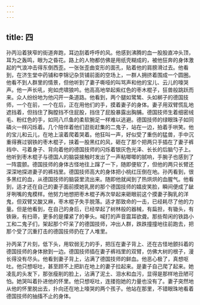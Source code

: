 ```yaml
---
---
---
```

title: 四
---




孙丙沿着狭窄的街道奔跑，耳边刮着呼呼的风。他感到沸腾的血一股股直冲头顶，耳为之轰鸣，眼为之昏花。路上的人物都仿佛是用纸壳糊成的，被他狂奔的身体激起的气浪冲击得东倒西歪。一张张歪曲变形的面孔，贴着他的肩膀滑过去。他看到，在济生堂中药铺和李锦记杂货铺前面的空场上，一群人拥挤着围成一个圆圈。他看不到人群里的情景，但他听到了妻子嘶哑的叫骂声和他的宝儿、云儿的嚎哭声。他一声长吼，宛如虎啸狼吟。他高高地举起紫红色的枣木棍子，狂兽般跳跃而来。众人纷纷地为他闪开一条道路。他看到，两个腿如鹭鸶、头如梆子的德国技师，一个在前，一个在后，正在用他们的手，摸着妻子的身体。妻子用双臂慌乱地遮挡着，但挡住了胸膛挡不住屁股，挡住了屁股暴露出胸脯。德国技师生着细密绒毛、粉红色的手，如同八爪鱼的柔软腕足一样难以逃避。德国技师的绿眼珠子如同磷火一样闪烁着。几个陪伴着他们逛街赶集的二鬼子，站在一边，拍着手哄笑。他的宝儿和云儿，在地上滚着爬着哭着。他狂叫一声，好似受了重伤的猛兽，手中沉重得赛过钢铁的枣木棍子，挟着一股黑红的风，砸在了那个把两只手插在了妻子裤裆中、弓着身子、背向着他的德国技师的闪烁着银灰色光泽、长长的后脑勺子上。他听到枣木棍子与德国人的脑袋接触时发出了一声粘唧唧的腻响，手腕子也感到了一阵震颤。德国技师的身体古怪地往上蹿了一下，随即便软了，但他的两只长臂还深深地探进妻子的裤裆里。德国技师高大的身体把小桃红压倒在地。孙丙看到，很多黑红的血，从德国技师的脑袋里流出来。随即他就闻到了热烘烘的血腥气。他看到，适才还在自己的妻子面前摸她乳房的那个德国技师的嬉皮笑脸，瞬间便成了龇牙咧嘴的鬼模样。他努力地想把枣木棍子再次举起来砸眼前这个摸妻子胸乳的洋鬼，但双臂又酸又麻，枣木棍子失手脱落。适才那致命的一击，已经耗尽了他的力量。但是他看到，在自己的身后，已经举起了树林般的器械，有扁担，有锄头，有铁锹，有扫帚，更多的是攥紧了的拳头。喊打的声音震耳欲聋。那些帮闲的铁路小工和二鬼子们，架起那个吓呆了的德国技师，冲出人群，跌跌撞撞地往前跑去，把那个受了沉重打击的德国技师扔在了人堆里。

孙丙呆了片刻，低下头，用软弱无力的手，把压在妻子背上、还在古怪地颤抖着的德国技师的身体掀到一边。德国技师插在妻子裤裆里的双臂，仿佛大树的根子，漫长得没有尽头。他看到妻子背上，沾满了德国技师的鲜血。他恶心极了，真想呕吐。他只想呕吐，甚至顾不上把趴在地上的妻子拉起来。是妻子自己爬了起来。她凌乱的头发下，那张瘦削的脸上，沾满了泥土、泪水和血污，显得是那样地丑陋可怕。她哭叫着扑进他的怀里。他只想呕吐，连搂抱她的力量也没有了。妻子突然地从他的怀里脱出去，扑向还在地上嚎哭的两个孩子。他站在那里，不错眼珠地看着德国技师的抽搐不止的身体。